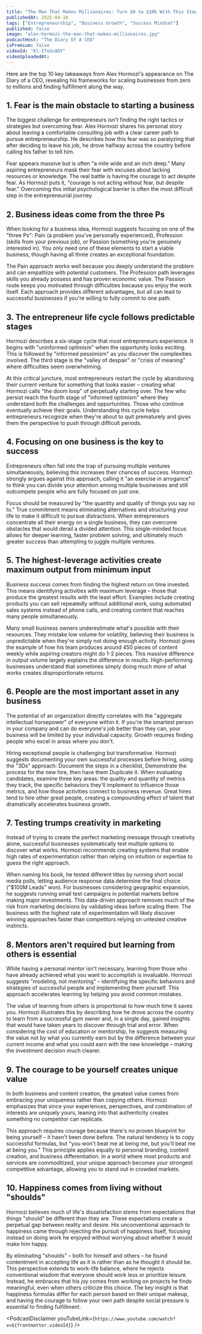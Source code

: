 ```yaml
---
title: "The Man That Makes Millionaires: Turn $0 to $10k With This Step By Step Formula! Alex Hormozi"
publishedAt: 2025-04-10
tags: ["Entrepreneurship", "Business Growth", "Success Mindset"]
published: false
image: "alex-hormozi-the-man-that-makes-millionaires.jpg"
podcastHost: "The Diary Of A CEO"
isPremium: false
videoId: "Kl-I7sUcAOY"
videoUploadedAt:
---
```



<PodcastSummaryPageLayout frontmatter={frontmatter}>

Here are the top 10 key takeaways from Alex Hormozi's appearance on The Diary of a CEO, revealing his frameworks for scaling businesses from zero to millions and finding fulfillment along the way.

## 1. Fear is the main obstacle to starting a business

The biggest challenge for entrepreneurs isn't finding the right tactics or strategies but overcoming fear. Alex Hormozi shares his personal story about leaving a comfortable consulting job with a clear career path to pursue entrepreneurship. He describes how this fear was so paralyzing that after deciding to leave his job, he drove halfway across the country before calling his father to tell him.

Fear appears massive but is often "a mile wide and an inch deep." Many aspiring entrepreneurs mask their fear with excuses about lacking resources or knowledge. The real battle is having the courage to act despite fear. As Hormozi puts it, "courage is not acting without fear, but despite fear." Overcoming this initial psychological barrier is often the most difficult step in the entrepreneurial journey.

## 2. Business ideas come from the three Ps

When looking for a business idea, Hormozi suggests focusing on one of the "three Ps": Pain (a problem you've personally experienced), Profession (skills from your previous job), or Passion (something you're genuinely interested in). You only need one of these elements to start a viable business, though having all three creates an exceptional foundation.

The Pain approach works well because you deeply understand the problem and can empathize with potential customers. The Profession path leverages skills you already possess and has proven economic value. The Passion route keeps you motivated through difficulties because you enjoy the work itself. Each approach provides different advantages, but all can lead to successful businesses if you're willing to fully commit to one path.

## 3. The entrepreneur life cycle follows predictable stages

Hormozi describes a six-stage cycle that most entrepreneurs experience. It begins with "uninformed optimism" when the opportunity looks exciting. This is followed by "informed pessimism" as you discover the complexities involved. The third stage is the "valley of despair" or "crisis of meaning" where difficulties seem overwhelming.

At this critical juncture, most entrepreneurs restart the cycle by abandoning their current venture for something that looks easier – creating what Hormozi calls "the doom loop" of perpetually starting over. The few who persist reach the fourth stage of "informed optimism" where they understand both the challenges and opportunities. Those who continue eventually achieve their goals. Understanding this cycle helps entrepreneurs recognize when they're about to quit prematurely and gives them the perspective to push through difficult periods.

## 4. Focusing on one business is the key to success

Entrepreneurs often fall into the trap of pursuing multiple ventures simultaneously, believing this increases their chances of success. Hormozi strongly argues against this approach, calling it "an exercise in arrogance" to think you can divide your attention among multiple businesses and still outcompete people who are fully focused on just one.

Focus should be measured by "the quantity and quality of things you say no to." True commitment means eliminating alternatives and structuring your life to make it difficult to pursue distractions. When entrepreneurs concentrate all their energy on a single business, they can overcome obstacles that would derail a divided attention. This single-minded focus allows for deeper learning, faster problem solving, and ultimately much greater success than attempting to juggle multiple ventures.

## 5. The highest-leverage activities create maximum output from minimum input

Business success comes from finding the highest return on time invested. This means identifying activities with maximum leverage – those that produce the greatest results with the least effort. Examples include creating products you can sell repeatedly without additional work, using automated sales systems instead of phone calls, and creating content that reaches many people simultaneously.

Many small business owners underestimate what's possible with their resources. They mistake low volume for volatility, believing their business is unpredictable when they're simply not doing enough activity. Hormozi gives the example of how his team produces around 450 pieces of content weekly while aspiring creators might do 1-2 pieces. This massive difference in output volume largely explains the difference in results. High-performing businesses understand that sometimes simply doing much more of what works creates disproportionate returns.

## 6. People are the most important asset in any business

The potential of an organization directly correlates with the "aggregate intellectual horsepower" of everyone within it. If you're the smartest person in your company and can do everyone's job better than they can, your business will be limited by your individual capacity. Growth requires finding people who excel in areas where you don't.

Hiring exceptional people is challenging but transformative. Hormozi suggests documenting your own successful processes before hiring, using the "3Ds" approach: Document the steps in a checklist, Demonstrate the process for the new hire, then have them Duplicate it. When evaluating candidates, examine three key areas: the quality and quantity of metrics they track, the specific behaviors they'll implement to influence those metrics, and how those activities connect to business revenue. Great hires tend to hire other great people, creating a compounding effect of talent that dramatically accelerates business growth.

## 7. Testing trumps creativity in marketing

Instead of trying to create the perfect marketing message through creativity alone, successful businesses systematically test multiple options to discover what works. Hormozi recommends creating systems that enable high rates of experimentation rather than relying on intuition or expertise to guess the right approach.

When naming his book, he tested different titles by running short social media polls, letting audience response data determine the final choice ("$100M Leads" won). For businesses considering geographic expansion, he suggests running small test campaigns in potential markets before making major investments. This data-driven approach removes much of the risk from marketing decisions by validating ideas before scaling them. The business with the highest rate of experimentation will likely discover winning approaches faster than competitors relying on untested creative instincts.

## 8. Mentors aren't required but learning from others is essential

While having a personal mentor isn't necessary, learning from those who have already achieved what you want to accomplish is invaluable. Hormozi suggests "modeling, not mentoring" – identifying the specific behaviors and strategies of successful people and implementing them yourself. This approach accelerates learning by helping you avoid common mistakes.

The value of learning from others is proportional to how much time it saves you. Hormozi illustrates this by describing how he drove across the country to learn from a successful gym owner and, in a single day, gained insights that would have taken years to discover through trial and error. When considering the cost of education or mentorship, he suggests measuring the value not by what you currently earn but by the difference between your current income and what you could earn with the new knowledge – making the investment decision much clearer.

## 9. The courage to be yourself creates unique value

In both business and content creation, the greatest value comes from embracing your uniqueness rather than copying others. Hormozi emphasizes that since your experiences, perspectives, and combination of interests are uniquely yours, leaning into that authenticity creates something no competitor can replicate.

This approach requires courage because there's no proven blueprint for being yourself – it hasn't been done before. The natural tendency is to copy successful formulas, but "you won't beat me at being me, but you'll beat me at being you." This principle applies equally to personal branding, content creation, and business differentiation. In a world where most products and services are commoditized, your unique approach becomes your strongest competitive advantage, allowing you to stand out in crowded markets.

## 10. Happiness comes from living without "shoulds"

Hormozi believes much of life's dissatisfaction stems from expectations that things "should" be different than they are. These expectations create a perpetual gap between reality and desire. His unconventional approach to happiness came through rejecting the pursuit of happiness itself, focusing instead on doing work he enjoyed without worrying about whether it would make him happy.

By eliminating "shoulds" – both for himself and others – he found contentment in accepting life as it is rather than as he thought it should be. This perspective extends to work-life balance, where he rejects conventional wisdom that everyone should work less or prioritize leisure. Instead, he embraces that his joy comes from working on projects he finds meaningful, even when others criticize this choice. The key insight is that happiness formulas differ for each person based on their unique makeup, and having the courage to follow your own path despite social pressure is essential to finding fulfillment.

<PodcastDisclaimer
  youTubeLink={`https://www.youtube.com/watch?v=${frontmatter.videoId}`}
/>

</PodcastSummaryPageLayout>
